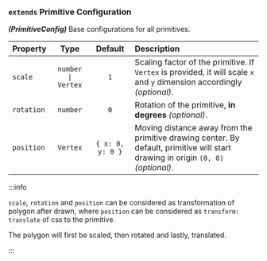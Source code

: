 ### `extends` Primitive Configuration

**_(PrimitiveConfig)_** Base configurations for all primitives.

| Property                 |        Type        |     Default      | Description                                                                                                                       |
| :----------------------- | :----------------: | :--------------: | :-------------------------------------------------------------------------------------------------------------------------------- |
| `scale`                  | `number \| Vertex` |       `1`        | Scaling factor of the primitive. If `Vertex` is provided, it will scale `x` and `y` dimension accordingly _(optional)_.           |
| `rotation`               |      `number`      |       `0`        | Rotation of the primitive, **in degrees** _(optional)_.                                                                           |
| `position`               |      `Vertex`      | `{ x: 0, y: 0 }` | Moving distance away from the primitive drawing center. By default, primitive will start drawing in origin `(0, 0)` _(optional)_. |

:::info

`scale`, `rotation` and `position` can be considered as transformation of polygon after drawn, where `position` can be considered as `transform: translate` of css to the primitive.

The polygon will first be scaled, then rotated and lastly, translated.

:::

